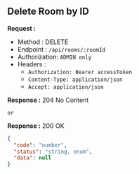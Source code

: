 
## Delete Room by ID

**Request :**

- Method : <Badge method="DELETE">DELETE</Badge>
- Endpoint : `/api/rooms/:roomId`
- Authorization: `ADMIN only`
- Headers :
  - `Authorization: Bearer accessToken`
  - `Content-Type: application/json`
  - `Accept: application/json`

**Response :** <Badge outline variant="success">204 No Content</Badge>

`or`

**Response :** <Badge outline variant="success">200 OK</Badge>

```json
{
  "code": "number",
  "status": "string, enum",
  "data": null
}
```
